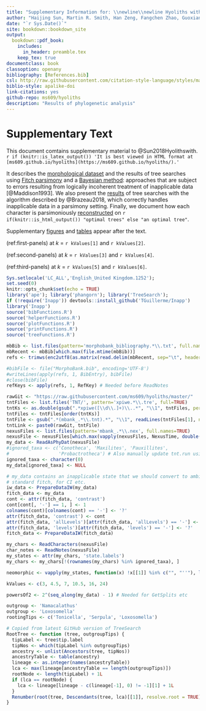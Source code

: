 ```yaml
--- 
title: "Supplementary Information for: \\newline\\newline Hyoliths with pedicles constrain the origin of the brachiopod body plan"
author: "Haijing Sun, Martin R. Smith, Han Zeng, Fangchen Zhao, Guoxiang Li and Maoyan Zhu"
date: "`r Sys.Date()`"
site: bookdown::bookdown_site
output: 
  bookdown::pdf_book:
    includes:
      in_header: preamble.tex
    keep_tex: true
documentclass: book
classoption: openany
bibliography: [References.bib]
csl: http://raw.githubusercontent.com/citation-style-language/styles/master/apa-old-doi-prefix.csl
biblio-style: apalike-doi
link-citations: yes
github-repo: ms609/hyoliths
description: "Results of phylogenetic analysis"
---
```


# Supplementary Text {-}

This document comtains supplementary material to @Sun2018Hyolithswith.  `r if (knitr::is_latex_output()) 'It is best viewed in HTML format at [ms609.github.io/hyoliths](https://ms609.github.io/hyoliths/).'`

It describes the [morphological dataset](#dataset) and the results of tree searches using [Fitch parsimony](#fitch) and a [Bayesian method](#bayesian): approaches that are subject to errors resulting from logically incoherent treatment of inapplicable data [@Maddison1993].
We also present the  [results](#treesearch) of tree searches with the algorithm described by @Brazeau2018, which correctly handles inapplicable data in a parsimony setting. Finally, we document how each character is parsimoniously [reconstructed](#reconstructions) on `r if(knitr::is_html_output()) "optimal trees" else "an optimal tree"`.

Supplementary [figures](#figures) and [tables](#table) appear after the text.

(ref:first-panels) at _k_ = `r kValues[1]` and `r kValues[2]`.

(ref:second-panels) at _k_ = `r kValues[3]` and `r kValues[4]`.

(ref:third-panels) at _k_ = `r kValues[5]` and `r kValues[6]`.

```r
Sys.setlocale('LC_ALL','English_United Kingdom.1252');
set.seed(0)
knitr::opts_chunk$set(echo = TRUE)
library('ape'); library('phangorn'); library('TreeSearch');
if (!require('Inapp')) devtools::install_github('TGuillerme/Inapp')
library('Inapp')
source('bibFunctions.R')
source('helperFunctions.R')
source('plotFunctions.R')
source('printFunctions.R')
source('treeFunctions.R')
```
```R
mbBib <- list.files(pattern='morphobank_bibliography.*\\.txt', full.names=TRUE)
mbRecent <- mbBib[which.max(file.mtime(mbBib))]
refs <- trimws(enc2utf8(as.matrix(read.delim(mbRecent, sep="\t", header=TRUE, skip=1, row.names=NULL))))

#bibFile <- file("MorphoBank.bib", encoding='UTF-8')
#writeLines(apply(refs, 1, BibEntry), bibFile)
#close(bibFile)
refKeys <- apply(refs, 1, RefKey) # Needed before ReadNotes
```
```R
rawGit <- "https://raw.githubusercontent.com/ms609/hyoliths/master/"
tntFiles <- list.files('TNT/', pattern='xpiwe.*\\.tre', full=TRUE)
tntKs <- as.double(gsub(".*xpiwe([\\d\\.]+)\\..*", "\\1", tntFiles, perl=TRUE))
tntFiles <- tntFiles[order(tntKs)]
tntFile <- gsub(".*(mbank_.*\\.tnt).*", "\\1", readLines(tntFiles[1], n=1))
tntLink <- paste0(rawGit, tntFile)
nexusFiles <- list.files(pattern='mbank_.*\\.nex', full.names=TRUE)
nexusFile <- nexusFiles[which.max(vapply(nexusFiles, NexusTime, double(1)))]
my_data <- ReadAsPhyDat(nexusFile)
#ignored_taxa <- c('Conotheca', 'Maxilites', 'Pauxillites',
#                  'Probactrotheca') # Also manually update tnt.run using `taxcode-`
ignored_taxa <- character(0)
my_data[ignored_taxa] <- NULL

# my_data contains an inapplicable state that we should convert to ambiguous for 
# standard fitch, for CI etc.
iw_data <- PrepareDataIW(my_data)
fitch_data <- my_data
cont <- attr(fitch_data, 'contrast')
cont[cont[, '-'] == 1, ] <- 1
colnames(cont)[colnames(cont) == '-'] <- '?'
attr(fitch_data, 'contrast') <- cont
attr(fitch_data, 'allLevels')[attr(fitch_data, 'allLevels') == '-'] <- '?'
attr(fitch_data, 'levels')[attr(fitch_data, 'levels') == '-'] <- '?'
fitch_data <- PrepareDataIW(fitch_data)

my_chars <- ReadCharacters(nexusFile)
char_notes <- ReadNotes(nexusFile)
my_states <- attr(my_chars, 'state.labels')
my_chars <- my_chars[!(rownames(my_chars) %in% ignored_taxa), ]

neomorphic <- vapply(my_states, function(x) !x[[1]] %in% c("", "''"), logical(1))

kValues <- c(3, 4.5, 7, 10.5, 16, 24)

powersOf2 <- 2^(seq_along(my_data) - 1) # Needed for GetSplits etc

outgroup <- 'Namacalathus'
outgroup <- 'Loxosomella'
rootingTips <- c('Tonicella', 'Serpula', 'Loxosomella')

# Copied from latest GitHub version of TreeSearch
RootTree <- function (tree, outgroupTips) {
  tipLabel <- tree$tip.label
  tipNos <- which(tipLabel %in% outgroupTips)
  ancestry <- unlist(Ancestors(tree, tipNos))
  ancestryTable <- table(ancestry)
  lineage <- as.integer(names(ancestryTable))
  lca <- max(lineage[ancestryTable == length(outgroupTips)])
  rootNode <- length(tipLabel) + 1L
  if (lca == rootNode) {
    lca <- lineage[lineage - c(lineage[-1], 0) != -1][1] + 1L
  }
  Renumber(root(tree, Descendants(tree, lca)[[1]], resolve.root = TRUE))
}

```



